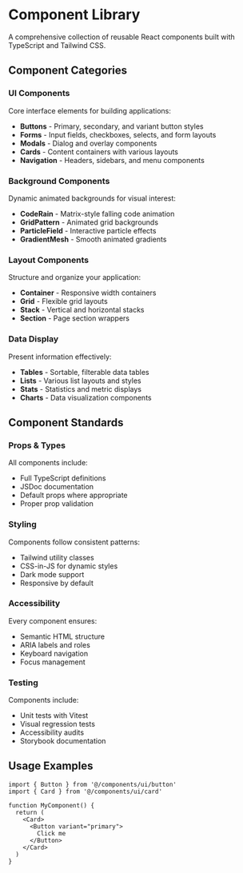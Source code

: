 
<Meta title="Components/Overview" />

# Component Library

A comprehensive collection of reusable React components built with TypeScript and Tailwind CSS.

## Component Categories

### UI Components
Core interface elements for building applications:
- **Buttons** - Primary, secondary, and variant button styles
- **Forms** - Input fields, checkboxes, selects, and form layouts
- **Modals** - Dialog and overlay components
- **Cards** - Content containers with various layouts
- **Navigation** - Headers, sidebars, and menu components

### Background Components
Dynamic animated backgrounds for visual interest:
- **CodeRain** - Matrix-style falling code animation
- **GridPattern** - Animated grid backgrounds
- **ParticleField** - Interactive particle effects
- **GradientMesh** - Smooth animated gradients

### Layout Components
Structure and organize your application:
- **Container** - Responsive width containers
- **Grid** - Flexible grid layouts
- **Stack** - Vertical and horizontal stacks
- **Section** - Page section wrappers

### Data Display
Present information effectively:
- **Tables** - Sortable, filterable data tables
- **Lists** - Various list layouts and styles
- **Stats** - Statistics and metric displays
- **Charts** - Data visualization components

## Component Standards

### Props & Types
All components include:
- Full TypeScript definitions
- JSDoc documentation
- Default props where appropriate
- Proper prop validation

### Styling
Components follow consistent patterns:
- Tailwind utility classes
- CSS-in-JS for dynamic styles
- Dark mode support
- Responsive by default

### Accessibility
Every component ensures:
- Semantic HTML structure
- ARIA labels and roles
- Keyboard navigation
- Focus management

### Testing
Components include:
- Unit tests with Vitest
- Visual regression tests
- Accessibility audits
- Storybook documentation

## Usage Examples

```tsx
import { Button } from '@/components/ui/button'
import { Card } from '@/components/ui/card'

function MyComponent() {
  return (
    <Card>
      <Button variant="primary">
        Click me
      </Button>
    </Card>
  )
}
```